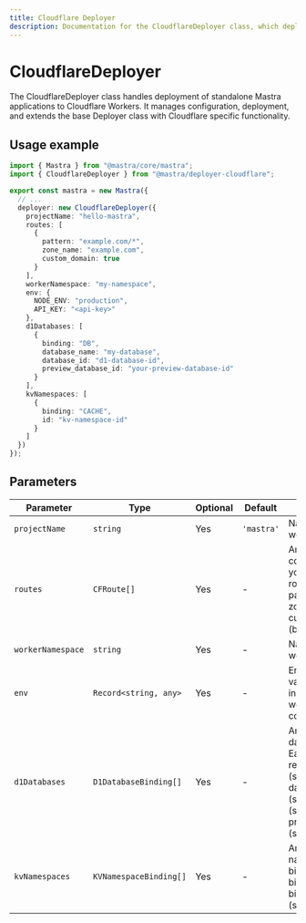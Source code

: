 ```yaml
---
title: Cloudflare Deployer
description: Documentation for the CloudflareDeployer class, which deploys Mastra applications to Cloudflare Workers.
---
```


# CloudflareDeployer

The CloudflareDeployer class handles deployment of standalone Mastra applications to Cloudflare Workers. It manages configuration, deployment, and extends the base Deployer class with Cloudflare specific functionality.

## Usage example

```typescript
import { Mastra } from "@mastra/core/mastra";
import { CloudflareDeployer } from "@mastra/deployer-cloudflare";

export const mastra = new Mastra({
  // ...
  deployer: new CloudflareDeployer({
    projectName: "hello-mastra",
    routes: [
      {
        pattern: "example.com/*",
        zone_name: "example.com",
        custom_domain: true
      }
    ],
    workerNamespace: "my-namespace",
    env: {
      NODE_ENV: "production",
      API_KEY: "<api-key>"
    },
    d1Databases: [
      {
        binding: "DB",
        database_name: "my-database",
        database_id: "d1-database-id",
        preview_database_id: "your-preview-database-id"
      }
    ],
    kvNamespaces: [
      {
        binding: "CACHE",
        id: "kv-namespace-id"
      }
    ]
  })
});
```

## Parameters

| Parameter | Type | Optional | Default | Description |
|-----------|------|----------|---------|-------------|
| `projectName` | `string` | Yes | `'mastra'` | Name of your worker project. |
| `routes` | `CFRoute[]` | Yes | - | Array of route configurations for your worker. Each route requires: pattern (string), zone_name (string), custom_domain (boolean, optional). |
| `workerNamespace` | `string` | Yes | - | Namespace for your worker. |
| `env` | `Record<string, any>` | Yes | - | Environment variables to be included in the worker configuration. |
| `d1Databases` | `D1DatabaseBinding[]` | Yes | - | Array of D1 database bindings. Each binding requires: binding (string), database_name (string), database_id (string), preview_database_id (string, optional). |
| `kvNamespaces` | `KVNamespaceBinding[]` | Yes | - | Array of KV namespace bindings. Each binding requires: binding (string), id (string). |

